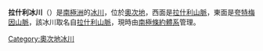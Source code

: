 {{unreferenced|time=2013-10-27T06:38:57+00:00}}
{{coord|77|54|S|159|51|E|source:GNIS|display=title}}

'''拉什利冰川'''（{{lang-en|Lashly Glacier}}）是[[南極洲|南極洲]]的[[冰川|冰川]]，位於[[奧次地|奧次地]]，西面是[[拉什利山脈|拉什利山脈]]，東面是[[夸特梅因山脈|夸特梅因山脈]]，該冰川取名自[[拉什利山脈|拉什利山脈]]，現時由[[南極條約體系|南極條約體系]]管理。

{{DEFAULTSORT:Lashly Glacier}}
[[Category:奧次地冰川|Category:奧次地冰川]]


{{OatesLand-geo-stub}}